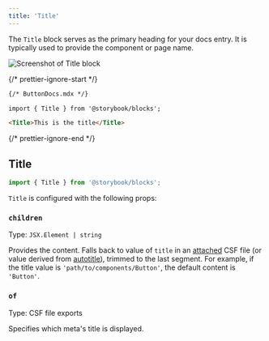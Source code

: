 ```yaml
---
title: 'Title'
---
```


<YouTubeCallout id="uAA1JvLcl-w" title="Avoid Documentation Nightmares with Storybook's Title Doc Block" params="start=57" />

The `Title` block serves as the primary heading for your docs entry. It is typically used to provide the component or page name.

![Screenshot of Title block](./doc-block-title-subtitle-description.png)

{/* prettier-ignore-start */}

```md
{/* ButtonDocs.mdx */}

import { Title } from '@storybook/blocks';

<Title>This is the title</Title>
```

{/* prettier-ignore-end */}

## Title

```js
import { Title } from '@storybook/blocks';
```

`Title` is configured with the following props:

### `children`

Type: `JSX.Element | string`

Provides the content. Falls back to value of `title` in an [attached](./doc-block-meta.md#attached-vs-unattached) CSF file (or value derived from [autotitle](../configure/sidebar-and-urls.md#csf-30-auto-titles)), trimmed to the last segment. For example, if the title value is `'path/to/components/Button'`, the default content is `'Button'`.

### `of`

Type: CSF file exports

Specifies which meta's title is displayed.

